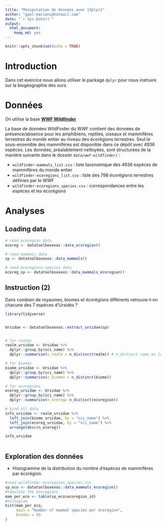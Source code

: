 ```yaml
---
title: "Manipulation de données avec {dplyr}"
author: "gael-mariani@hotmail.com"
date: "`r Sys.Date()`"
output:
  html_document:
    keep_md: yes
---
```


```r
knitr::opts_chunk$set(echo = TRUE)
```

# Introduction

Dans cet exercice nous allons utiliser le package `dplyr` pour nous instruire sur la biogéographie des ours.

# Données

On utilise la base [**WWF Wildfinder**](https://www.worldwildlife.org/pages/wildfinder-database)

La base de données WildFinder du WWF contient des données de présence/absence pour les amphibiens, reptiles, oiseaux et mammifères terrestres du monde entier au niveau des écorégions terrestres. Seul le sous-ensemble des mammifères est disponible dans ce dépôt avec 4936 espèces. Les données, préalablement nettoyées, sont structurées de la manière suivante dans le dossier `data/wwf-wildfinder/` :

  - `wildfinder-mammals_list.csv` : liste taxonomique des 4936 espèces de mammifères du monde entier
  - `wildfinder-ecoregions_list.csv` : liste des 798 écorégions terrestres définies par le WWF
  - `wildfinder-ecoregions_species.csv` : correspondances entre les espèces et les écorégions

# Analyses

## Loading data

```r
# read ecoregion data
ecoreg <- datatoolboxexos::data_ecoregion()

# read mammals data
sp <- datatoolboxexos::data_mammals()

# read ecoregions-species data
ecoreg_sp <- datatoolboxexos::data_mammals_ecoregion()
```

## Instruction (2)

Dans combien de royaumes, biomes et écorégions différents retrouve-t-on chacune des 7 espèces d'Ursidés ?

```r
library(tidyverse)


Ursidae <- datatoolboxexos::extract_ursidae(sp) 


# for realms  
realm_ursidae <- Ursidae %>%
  dplyr::group_by(sci_name) %>%
  dplyr::summarise(n_realm = n_distinct(realm)) # n_distinct same as length(unique(...))

# for biomes
biome_ursidae <- Ursidae %>%
  dplyr::group_by(sci_name) %>%
  dplyr::summarise(n_biomes = n_distinct(biome))

# for ecoregions
ecoreg_ursidae <- Ursidae %>%
  dplyr::group_by(sci_name) %>%
  dplyr::summarise(n_ecoreg= n_distinct(ecoregion))

# bind all data
info_ursidae <- realm_ursidae %>%
  left_join(biome_ursidae, by = "sci_name") %>%
  left_join(ecoreg_ursidae, by = "sci_name") %>%
  arrange(desc(n_ecoreg))

info_ursidae
  
```

## Exploration des données

- Histogramme de la distribution du nombre d'espèces de mammifères par écorégion.

```r
#read wildfinder-ecoregions_species.csv
sp_eco <- datatoolboxexos::data_mammals_ecoregion()
#tabulate the ecoregions
mam_per_eco <- table(sp_eco$ecoregion_id)
#histogram
hist(mam_per_eco,
     main = "Number of mammal species per ecoregion",
     breaks = 50
)
```
